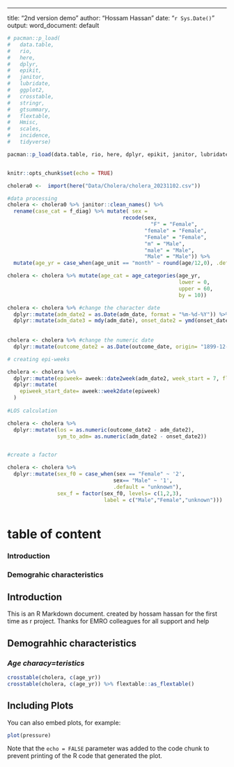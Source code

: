 ---
title: "2nd version demo"
author: "Hossam Hassan"
date: "`r Sys.Date()`"
output:
  word_document: default


```r
# pacman::p_load(
#   data.table,
#   rio,
#   here,
#   dplyr,
#   epikit,
#   janitor,
#   lubridate,
#   ggplot2,
#   crosstable,
#   stringr,
#   gtsummary,
#   flextable,
#   Hmisc,
#   scales,
#   incidence,
#   tidyverse)

pacman::p_load(data.table, rio, here, dplyr, epikit, janitor, lubridate, ggplot2, crosstable, stringr, gtsummary, flextable, Hmisc, scales, incidence, tidyverse)


knitr::opts_chunk$set(echo = TRUE)
```

```r

cholera0 <-  import(here("Data/Cholera/cholera_20231102.csv"))

#data processing
cholera <- cholera0 %>% janitor::clean_names() %>% 
  rename(case_cat = f_diag) %>% mutate( sex =
                                     recode(sex,
                                              "F" = "Female",
                                            "female" = "Female",
                                            "Female" = "Female",
                                            "m" = "Male",
                                            "male" = "Male",
                                            "Male" = "Male")) %>% 
  mutate(age_yr = case_when(age_unit == "month" ~ round(age/12,0), .default = age))

cholera <- cholera %>% mutate(age_cat = age_categories(age_yr, 
                                                       lower = 0,
                                                       upper = 60,
                                                       by = 10))

cholera <- cholera %>% #change the character date
  dplyr::mutate(adm_date2 = as.Date(adm_date, format = "%m-%d-%Y")) %>%
  dplyr::mutate(adm_date3 = mdy(adm_date), onset_date2 = ymd(onset_date))
                                    
                                                                          
cholera <- cholera %>% #change the numeric date
  dplyr::mutate(outcome_date2 = as.Date(outcome_date, origin= "1899-12-30"))

# creating epi-weeks

cholera <- cholera %>%
  dplyr::mutate(epiweek= aweek::date2week(adm_date2, week_start = 7, floor_day= 1)) %>% 
  dplyr::mutate(
    epiweek_start_date= aweek::week2date(epiweek)
  )
  
#LOS calculation

cholera <- cholera %>% 
  dplyr::mutate(los = as.numeric(outcome_date2 - adm_date2), 
                sym_to_adm= as.numeric(adm_date2 - onset_date2))


#create a factor

cholera <- cholera %>% 
  dplyr::mutate(sex_f0 = case_when(sex == "Female" ~ '2',
                                  sex== "Male" ~ '1',
                                  .default = "unknown"),
                sex_f = factor(sex_f0, levels= c(1,2,3),
                               label = c("Male","Female","unknown")))



```


# table of content

### Introduction
### Demograhic characteristics


## Introduction

This is an R Markdown document. created by hossam hassan for the first time as r project. 
Thanks for EMRO colleagues for all support and help

## Demograhhic characteristics

### *Age characy=teristics*
```r
crosstable(cholera, c(age_yr))
crosstable(cholera, c(age_yr)) %>% flextable::as_flextable()
```

## Including Plots

You can also embed plots, for example:

```r
plot(pressure)
```

Note that the `echo = FALSE` parameter was added to the code chunk to prevent printing of the R code that generated the plot.
